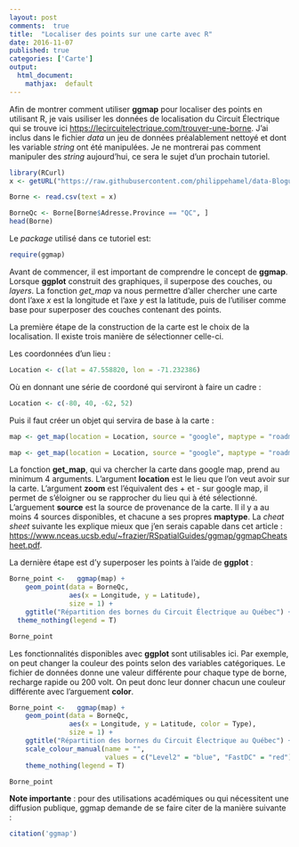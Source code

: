 ```yaml
---
layout: post
comments:  true
title:  "Localiser des points sur une carte avec R"
date: 2016-11-07
published: true
categories: ['Carte']
output:
  html_document:
    mathjax:  default
---
```


Afin de montrer comment utiliser **ggmap** pour localiser des points en utilisant R, je vais usiliser les données de localisation du Circuit Électrique qui se trouve ici <https://lecircuitelectrique.com/trouver-une-borne>. J'ai inclus dans le fichier *data* un jeu de données préalablement nettoyé et dont les variable *string* ont été manipulées. Je ne montrerai pas comment manipuler des *string* aujourd'hui, ce sera le sujet d'un prochain tutoriel.
```r
library(RCurl)
x <- getURL("https://raw.githubusercontent.com/philippehamel/data-BlogueuR/master/Carte/BorneCE_16-09.csv")

Borne <- read.csv(text = x)

BorneQc <- Borne[Borne$Adresse.Province == "QC", ]
head(Borne)
```

Le *package* utilisé dans ce tutoriel est:
```r
require(ggmap)
```

Avant de commencer, il est important de comprendre le concept de **ggmap**. Lorsque **ggplot** construit des graphiques, il superpose des couches, ou *layers*. La fonction *get_map* va nous permettre d'aller chercher une carte dont l'axe *x* est la longitude et l'axe *y* est la latitude, puis de l'utiliser comme base pour superposer des couches contenant des points.

La première étape de la construction de la carte est le choix de la localisation. Il existe trois manière de sélectionner celle-ci.

Les coordonnées d'un lieu :
```r
Location <- c(lat = 47.558820, lon = -71.232386)
```
Où en donnant une série de coordoné qui serviront à faire un cadre :
```r
Location <- c(-80, 40, -62, 52)
```

Puis il faut créer un objet qui servira de base à la carte :
```r
map <- get_map(location = Location, source = "google", maptype = "roadmap", zoom = 11)
```
```r
map <- get_map(location = Location, source = "google", maptype = "roadmap", zoom = 11)
```
La fonction **get_map**, qui va chercher la carte dans google map, prend au minimum 4 arguments. L'argument **location** est le lieu que l'on veut avoir sur la carte. L'argument **zoom** est l'équivalent des + et - sur google map, il permet de s'éloigner ou se rapprocher du lieu qui à été sélectionné. L'arguement **source** est la source de provenance de la carte. Il il y a au moins 4 sources disponibles, et chacune a ses propres **maptype**.
La *cheat sheet* suivante les explique mieux que j'en serais capable dans cet article : <https://www.nceas.ucsb.edu/~frazier/RSpatialGuides/ggmap/ggmapCheatsheet.pdf>.

La dernière étape est d'y superposer les points à l'aide de **ggplot** :
```r
Borne_point <-   ggmap(map) +
    geom_point(data = BorneQc, 
               aes(x = Longitude, y = Latitude), 
               size = 1) +
    ggtitle("Répartition des bornes du Circuit Électrique au Québec") +
  theme_nothing(legend = T)
```
```r
Borne_point
```

Les fonctionnalités disponibles avec **ggplot** sont utilisables ici. Par exemple, on peut changer la couleur des points selon des variables catégoriques. Le fichier de données donne une valeur différente pour chaque type de borne, recharge rapide ou 200 volt. On peut donc leur donner chacun une couleur différente avec l'arguement **color**.

```r
Borne_point <-   ggmap(map) +
    geom_point(data = BorneQc, 
               aes(x = Longitude, y = Latitude, color = Type), 
               size = 1) +
    ggtitle("Répartition des bornes du Circuit Électrique au Québec") +
    scale_colour_manual(name = "", 
                        values = c("Level2" = "blue", "FastDC" = "red")) +
    theme_nothing(legend = T)
```
```r
Borne_point
```

**Note importante** : pour des utilisations académiques ou qui nécessitent une diffusion publique, ggmap demande de se faire citer de la manière suivante :
```r
citation('ggmap')
```
